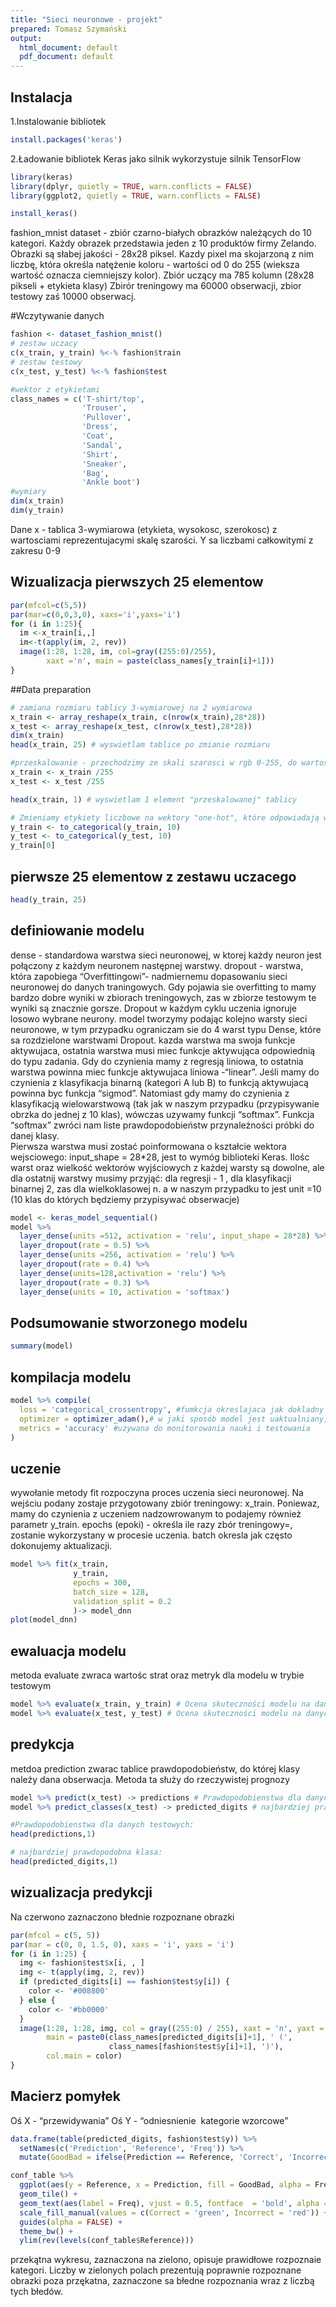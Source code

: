 ```yaml
---
title: "Sieci neuronowe - projekt"
prepared: Tomasz Szymański
output:
  html_document: default
  pdf_document: default
---
```



## Instalacja
1.Instalowanie bibliotek
```r

install.packages('keras')
```

2.Ładowanie bibliotek
Keras jako silnik wykorzystuje silnik TensorFlow
```r
library(keras)
library(dplyr, quietly = TRUE, warn.conflicts = FALSE)
library(ggplot2, quietly = TRUE, warn.conflicts = FALSE)
```

```r
install_keras()
```

fashion_mnist dataset - zbiór czarno-białych obrazków należących do 10 kategori. Każdy obrazek przedstawia jeden z 10 produktów firmy Zelando. 
Obrazki są słabej jakości - 28x28 piksel. Kazdy pixel ma skojarzoną z nim liczbę, która określa natężenie koloru - wartości od 0 do 255 (wieksza wartość oznacza ciemniejszy kolor). Zbiór uczący ma 785 kolumn (28x28 pikseli + etykieta klasy) Zbirór treningowy ma 60000 obserwacji, zbior testowy zaś 10000 obserwacj.

#Wczytywanie danych

```r
fashion <- dataset_fashion_mnist()
# zestaw uczacy
c(x_train, y_train) %<-% fashion$train
# zestaw testowy
c(x_test, y_test) %<-% fashion$test

#wektor z etykietami 
class_names = c('T-shirt/top',
                'Trouser',
                'Pullover',
                'Dress',
                'Coat', 
                'Sandal',
                'Shirt',
                'Sneaker',
                'Bag',
                'Ankle boot')
#wymiary
dim(x_train)
dim(y_train)

```
Dane x - tablica 3-wymiarowa (etykieta, wysokosc, szerokosc) z wartosciami reprezentujacymi skalę szarości. Y sa liczbami całkowitymi z zakresu 0-9
 

## Wizualizacja pierwszych 25 elementow

```r
par(mfcol=c(5,5))
par(mar=c(0,0,3,0), xaxs='i',yaxs='i')
for (i in 1:25){
  im <-x_train[i,,]
  im<-t(apply(im, 2, rev))
  image(1:28, 1:28, im, col=gray((255:0)/255),
        xaxt ='n', main = paste(class_names[y_train[i]+1]))
}
```

##Data preparation

```r

# zamiana rozmiaru tablicy 3-wymiarowej na 2 wymiarowa
x_train <- array_reshape(x_train, c(nrow(x_train),28*28))
x_test <- array_reshape(x_test, c(nrow(x_test),28*28))
dim(x_train)
head(x_train, 25) # wyswietlam tablice po zmianie rozmiaru

#przeskalowanie - przechodzimy ze skali szarosci w rgb 0-255, do wartosci z zakresu 0-1. Normalizacja min-max
x_train <- x_train /255
x_test <- x_test /255

head(x_train, 1) # wyswietlam 1 element "przeskalowanej" tablicy
```


```r
# Zmieniamy etykiety liczbowe na wektory "one-hot", które odpowiadają warstwie wyjsciowej naszego modelu. Dane wyjsciowe z sieci będą miały 10 wezłów, co odpowiada zdefiniowantm kategoriom produkótw (\obrazów).Funkcja to_categorical ustawia 1 dla najbardziej prawdopodobnej kategori, zas 0 da pozostalych. Czyli etykiety (10 elementów), zamieniamy na wektor 10 elementowy, w których każda współrzedna odpowiada danej klasie, i tak np dla klasy 5 ('Coat') mamy array array[[0.,0.,0.,0.,1.,0.,0.,0.,0.,0.]]
y_train <- to_categorical(y_train, 10)
y_test <- to_categorical(y_test, 10)
y_train[0]
```

## pierwsze 25 elementow z zestawu uczacego
```r
head(y_train, 25)
```

## definiowanie modelu

dense - standardowa warstwa sieci neuronowej, w ktorej każdy neuron jest połączony z każdym neuronem następnej warstwy.
dropout - warstwa, która zapobiega "Overfittingowi"- nadmiernemu dopasowaniu sieci neuronowej do danych traningowych. Gdy pojawia sie overfitting to mamy bardzo dobre wyniki w zbiorach  treningowych, zas w zbiorze testowym te wyniki są znacznie gorsze. Dropout w każdym cyklu uczenia ignoruje losowo wybrane neurony.
model tworzymy podając kolejno warsty sieci neuronowe, w tym przypadku ograniczam sie do 4 warst typu Dense, które sa rozdzielone warstwami Dropout.
kazda warstwa ma swoja funkcje aktywujaca, ostatnia warstwa musi miec funkcje aktywująca odpowiednią do typu zadania. Gdy do czynienia mamy z regresją liniowa, to ostatnia warstwa powinna miec funkcje aktywujaca liniowa -"linear". Jeśli mamy do czynienia z klasyfikacja binarną (kategori A lub B) to funkcją aktywujacą powinna byc funkcja "sigmod". Natomiast gdy mamy do czynienia z klasyfikacją wielowarstwową (tak jak w naszym przypadku (przypisywanie obrzka do jednej z 10 klas), wówczas uzywamy funkcji "softmax". Funkcja "softmax" zwróci nam liste prawdopodobieństw przynależności próbki do danej klasy.  
Pierwsza warstwa musi zostać poinformowana o kształcie wektora wejsciowego: input_shape = 28*28, jest to wymóg biblioteki Keras.
Ilośc warst oraz wielkość wektorów wyjściowych z każdej warsty są dowolne, ale dla ostatnij warstwy musimy przyjąć: dla regresji - 1 , dla klasyfikacji binarnej 2, zas dla wielkoklasowej n. a w naszym przypadku to jest unit =10 (10 klas do których będziemy przypisywać obserwacje)

```r



model <- keras_model_sequential()
model %>%
  layer_dense(units =512, activation = 'relu', input_shape = 28*28) %>%
  layer_dropout(rate = 0.5) %>%
  layer_dense(units =256, activation = 'relu') %>%
  layer_dropout(rate = 0.4) %>%
  layer_dense(units=128,activation = 'relu') %>%
  layer_dropout(rate = 0.3) %>%
  layer_dense(units = 10, activation = 'softmax')
```


## Podsumowanie stworzonego modelu
```r
summary(model)
```


## kompilacja modelu

```r
model %>% compile(
  loss = 'categorical_crossentropy', #fumkcja okreslajaca jak dokladny jesat model
  optimizer = optimizer_adam(),# w jaki sposób model jest uaktualniany, na podstawie pbserwowanych danych i strat.
  metrics = 'accuracy' #uzywana do monitorowania nauki i testowania
)
```

## uczenie

wywołanie metody fit rozpoczyna proces uczenia sieci neuronowej. Na wejściu podany zostaje przygotowany zbiór treningowy: x_train. Poniewaz, mamy do czynienia z uczeniem nadzowrowanym to podajemy również parametr y_train. 
 epochs (epoki) - określa ile razy zbór treningowy=, zostanie wykorzystany w procesie uczenia.
batch okresla jak często dokonujemy aktualizacji.

```r


model %>% fit(x_train,
              y_train,
              epochs = 300,
              batch_size = 128,
              validation_split = 0.2
              )-> model_dnn
plot(model_dnn)
```

## ewaluacja modelu

 metoda evaluate zwraca wartośc strat oraz metryk dla modelu w trybie testowym
```r
model %>% evaluate(x_train, y_train) # Ocena skuteczności modelu na danych treningowych
model %>% evaluate(x_test, y_test) # Ocena skuteczności modelu na danych testowych
```

## predykcja

metdoa prediction zwarac tablice prawdopodobieństw, do której klasy należy dana obserwacja. Metoda ta służy do rzeczywistej prognozy

```r

model %>% predict(x_test) -> predictions # Prawdopodobienstwa dla danych testowych
model %>% predict_classes(x_test) -> predicted_digits # najbardziej prawdopodobna klasa

#Prawdopodobienstwa dla danych testowych:
head(predictions,1)

# najbardziej prawdopodobna klasa:
head(predicted_digits,1)
```


## wizualizacja predykcji

Na czerwono zaznaczono błednie rozpoznane obrazki

```r




par(mfcol = c(5, 5))
par(mar = c(0, 0, 1.5, 0), xaxs = 'i', yaxs = 'i')
for (i in 1:25) { 
  img <- fashion$test$x[i, , ]
  img <- t(apply(img, 2, rev))
  if (predicted_digits[i] == fashion$test$y[i]) {
    color <- '#008800' 
  } else {
    color <- '#bb0000'
  }
  image(1:28, 1:28, img, col = gray((255:0) / 255), xaxt = 'n', yaxt = 'n',
        main = paste0(class_names[predicted_digits[i]+1], ' (',
                      class_names[fashion$test$y[i]+1], ')'),
        col.main = color)
}
```

## Macierz pomyłek
 Oś X - "przewidywania\prediction"
 Oś Y - "odniesnienie \ kategorie wzorcowe"
```r
data.frame(table(predicted_digits, fashion$test$y)) %>% 
  setNames(c('Prediction', 'Reference', 'Freq')) %>% 
  mutate(GoodBad = ifelse(Prediction == Reference, 'Correct', 'Incorrect')) -> conf_table

conf_table %>% 
  ggplot(aes(y = Reference, x = Prediction, fill = GoodBad, alpha = Freq)) + 
  geom_tile() +
  geom_text(aes(label = Freq), vjust = 0.5, fontface  = 'bold', alpha = 1) + 
  scale_fill_manual(values = c(Correct = 'green', Incorrect = 'red')) +
  guides(alpha = FALSE) + 
  theme_bw() + 
  ylim(rev(levels(conf_table$Reference)))
```
 przekątna wykresu, zaznaczona na zielono, opisuje prawidłowe rozpoznaie kategori. Liczby w zielonych polach prezentują poprawnie rozpoznane obrazki
poza przękatna, zaznaczone sa błedne rozpoznania wraz z liczbą tych błedów.





